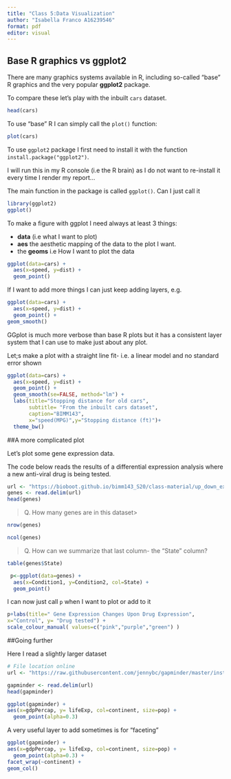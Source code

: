 ```yaml
---
title: "Class 5:Data Visualization"
author: "Isabella Franco A16239546"
format: pdf
editor: visual
---
```


## Base R graphics vs ggplot2

There are many graphics systems available in R, including so-called "base" R graphics and the very popular **ggplot2** package.

To compare these let's play with the inbuilt `cars` dataset.

```r
head(cars)
```

To use "base" R I can simply call the `plot()` function: 

```r
plot(cars)
```

To use `ggplot2` package I first need to install it with the function `install.package("ggplot2")`. 

I will run this in my R console (i.e the R brain) as I do not want to re-install it every time I render my report...

The main function in the package is called `ggplot()`. Can I just call it

```r
library(ggplot2)
ggplot()
```

To make a figure with ggplot I need always at least 3 things:

- **data** (i.e what I want to plot)
- **aes** the aesthetic mapping of the data to the plot I want.
- the **geoms** i.e How I want to plot the data

```r
ggplot(data=cars) + 
  aes(x=speed, y=dist) +
  geom_point()

```

If I want to add more things I can just keep adding layers, e.g.

```r
ggplot(data=cars) + 
  aes(x=speed, y=dist) +
  geom_point() +
geom_smooth()

```
GGplot is much more verbose than base R plots but it has a consistent layer system that I can use to make just about any plot.

Let;s make a plot with a straight line fit- i.e. a linear model and no standard error shown

```r
ggplot(data=cars) + 
  aes(x=speed, y=dist) +
  geom_point() +
  geom_smooth(se=FALSE, method="lm") +
  labs(title="Stopping distance for old cars",
       subtitle= "From the inbuilt cars dataset",
       caption="BIMM143",
       x="speed(MPG)",y="Stopping distance (ft)")+
  theme_bw()

```


##A more complicated plot

Let's plot some gene expression data. 

The code below reads the results of a differential expression analysis where a new anti-viral drug is being tested.

```r
url <- "https://bioboot.github.io/bimm143_S20/class-material/up_down_expression.txt"
genes <- read.delim(url)
head(genes)
```

>Q. How many genes are in this dataset>

```r
nrow(genes)
```
```r
ncol(genes)

```


>Q. How can we summarize that last column- the "State" column?

```r
table(genes$State)
```

```r
 p<-ggplot(data=genes) +
  aes(x=Condition1, y=Condition2, col=State) +
  geom_point() 
```


I can now just call `p` when I want to plot or add to it
```r
p+labs(title=" Gene Expression Changes Upon Drug Expression",
x="Control", y= "Drug tested") +
scale_colour_manual( values=c("pink","purple","green") )
```

##Going further

Here I read a slightly larger dataset 

```r
# File location online
url <- "https://raw.githubusercontent.com/jennybc/gapminder/master/inst/extdata/gapminder.tsv"

gapminder <- read.delim(url)
head(gapminder)
```

```r
ggplot(gapminder) +
aes(x=gdpPercap, y= lifeExp, col=continent, size=pop) +
  geom_point(alpha=0.3)
```
A very useful layer to add sometimes is for "faceting"

```r
ggplot(gapminder) +
aes(x=gdpPercap, y= lifeExp, col=continent, size=pop) +
  geom_point(alpha=0.3) +
facet_wrap(~continent) +
geom_col()
```

